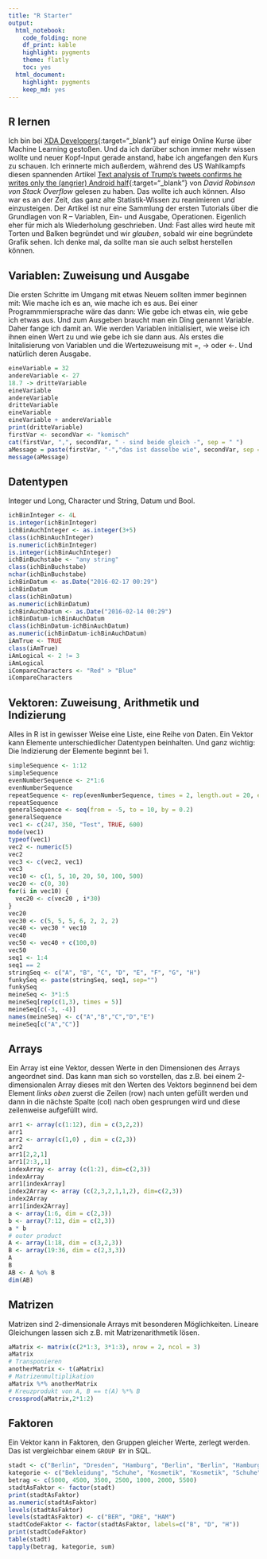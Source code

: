 ```yaml
---
title: "R Starter"
output:
  html_notebook:
    code_folding: none
    df_print: kable
    highlight: pygments
    theme: flatly
    toc: yes
  html_document:
    highlight: pygments
    keep_md: yes
---
```


## R lernen

Ich bin bei [XDA Developers](https://depot.xda-developers.com/){:target="_blank"} auf einige Online Kurse über Machine Learning gestoßen. Und da ich darüber schon immer mehr wissen wollte und neuer Kopf-Input gerade anstand, habe ich angefangen den Kurs zu schauen. Ich erinnerte mich außerdem, während des US Wahlkampfs diesen spannenden Artikel [Text analysis of Trump's tweets confirms he writes only the (angrier) Android half](http://varianceexplained.org/r/trump-tweets/){:target="_blank"} von _David Robinson von Stack Overflow_ gelesen zu haben. Das wollte ich auch können. Also war es an der Zeit, das ganz alte Statistik-Wissen zu reanimieren und einzusteigen. Der Artikel ist nur eine Sammlung der ersten Tutorials über die Grundlagen von R -- Variablen, Ein- und Ausgabe, Operationen. Eigenlich eher für mich als Wiederholung geschrieben. Und: Fast alles wird heute mit Torten und Balken begründet und wir _glauben_, sobald wir eine begründete Grafik sehen. Ich denke mal, da sollte man sie auch selbst herstellen können.

## Variablen: Zuweisung und Ausgabe

Die ersten Schritte im Umgang mit etwas Neuem sollten immer beginnen mit: Wie mache ich es an, wie mache ich es aus. Bei einer Programmmiersprache wäre das dann: Wie gebe ich etwas ein, wie gebe ich etwas aus. Und zum Ausgeben braucht man ein Ding genannt Variable. Daher fange ich damit an. Wie werden Variablen initialisiert, wie weise ich ihnen einen Wert zu und wie gebe ich sie dann aus.
Als erstes die Initalisierung von Variablen und die Wertezuweisung mit =, -> oder <-. Und natürlich deren Ausgabe.

```r
eineVariable = 32
andereVariable <- 27
18.7 -> dritteVariable
eineVariable
andereVariable
dritteVariable
eineVariable
eineVariable + andereVariable
print(dritteVariable)
firstVar <- secondVar <- "komisch"
cat(firstVar, ",", secondVar, " - sind beide gleich -", sep = " ")
aMessage = paste(firstVar, "-","das ist dasselbe wie", secondVar, sep = " ")
message(aMessage)
```

## Datentypen

Integer und Long, Character und String, Datum und Bool. 

```r
ichBinInteger <- 4L
is.integer(ichBinInteger)
ichBinAuchInteger <- as.integer(3+5)
class(ichBinAuchInteger)
is.numeric(ichBinInteger)
is.integer(ichBinAuchInteger)
ichBinBuchstabe <- "any string"
class(ichBinBuchstabe)
nchar(ichBinBuchstabe)
ichBinDatum <- as.Date("2016-02-17 00:29")
ichBinDatum
class(ichBinDatum)
as.numeric(ichBinDatum)
ichBinAuchDatum <- as.Date("2016-02-14 00:29")
ichBinDatum-ichBinAuchDatum
class(ichBinDatum-ichBinAuchDatum)
as.numeric(ichBinDatum-ichBinAuchDatum)
iAmTrue <- TRUE
class(iAmTrue)
iAmLogical <- 2 != 3
iAmLogical
iCompareCharacters <- "Red" > "Blue"
iCompareCharacters
```

## Vektoren: Zuweisung¸ Arithmetik und Indizierung

Alles in R ist in gewisser Weise eine Liste, eine Reihe von Daten. Ein Vektor kann Elemente unterschiedlicher Datentypen beinhalten. Und ganz wichtig: Die Indizierung der Elemente beginnt bei 1. 

```r
simpleSequence <- 1:12
simpleSequence
evenNumberSequence <- 2*1:6
evenNumberSequence
repeatSequence <- rep(evenNumberSequence, times = 2, length.out = 20, each = 3)
repeatSequence
generalSequence <- seq(from = -5, to = 10, by = 0.2)
generalSequence
vec1 <- c(247, 350, "Test", TRUE, 600)
mode(vec1)
typeof(vec1)
vec2 <- numeric(5)
vec2
vec3 <- c(vec2, vec1)
vec3
vec10 <- c(1, 5, 10, 20, 50, 100, 500)
vec20 <- c(0, 30)
for(i in vec10) {
  vec20 <- c(vec20 , i*30)
}
vec20
vec30 <- c(5, 5, 5, 6, 2, 2, 2)
vec40 <- vec30 * vec10
vec40
vec50 <- vec40 + c(100,0)
vec50
seq1 <- 1:4
seq1 == 2
stringSeq <- c("A", "B", "C", "D", "E", "F", "G", "H")
funkySeq <- paste(stringSeq, seq1, sep="")
funkySeq
meineSeq <- 3*1:5
meineSeq[rep(c(1,3), times = 5)]
meineSeq[c(-3, -4)]
names(meineSeq) <- c("A","B","C","D","E")
meineSeq[c("A","C")]
```

## Arrays

Ein Array ist eine Vektor, dessen Werte in den Dimensionen des Arrays angeordnet sind. Das kann man sich so vorstellen, das z.B. bei einem 2-dimensionalen Array dieses mit den Werten des Vektors beginnend bei dem Element _links oben_ zuerst die Zeilen (row) nach unten gefüllt werden und dann in die nächste Spalte (col) nach oben gesprungen wird und diese zeilenweise aufgefüllt wird. 

```r
arr1 <- array(c(1:12), dim = c(3,2,2))
arr1
arr2 <- array(c(1,0) , dim = c(2,3))
arr2
arr1[2,2,1]
arr1[2:3,,1]
indexArray <- array (c(1:2), dim=c(2,3))
indexArray
arr1[indexArray]
index2Array <- array (c(2,3,2,1,1,2), dim=c(2,3))
index2Array
arr1[index2Array]
a <- array(1:6, dim = c(2,3))
b <- array(7:12, dim = c(2,3))
a * b
# outer product
A <- array(1:18, dim = c(3,2,3))
B <- array(19:36, dim = c(2,3,3))
A
B
AB <- A %o% B
dim(AB)
```

## Matrizen

Matrizen sind 2-dimensionale Arrays mit besonderen Möglichkeiten. Lineare Gleichungen lassen sich z.B. mit Matrizenarithmetik lösen.

```r
aMatrix <- matrix(c(2*1:3, 3*1:3), nrow = 2, ncol = 3)
aMatrix
# Transponieren
anotherMatrix <- t(aMatrix)
# Matrizenmultiplikation
aMatrix %*% anotherMatrix 
# Kreuzprodukt von A, B == t(A) %*% B
crossprod(aMatrix,2*1:2)
```


## Faktoren

Ein Vektor kann in Faktoren, den Gruppen gleicher Werte, zerlegt werden. Das ist vergleichbar einem `GROUP BY` in SQL.

```r
stadt <- c("Berlin", "Dresden", "Hamburg", "Berlin", "Berlin", "Hamburg", "Dresden")
kategorie <- c("Bekleidung", "Schuhe", "Kosmetik", "Kosmetik", "Schuhe", "Bekleidung", "Bekleidung")
betrag <- c(5000, 4500, 3500, 2500, 1000, 2000, 5500)
stadtAsFaktor <- factor(stadt)
print(stadtAsFaktor)
as.numeric(stadtAsFaktor)
levels(stadtAsFaktor)
levels(stadtAsFaktor) <- c("BER", "DRE", "HAM")
stadtCodeFaktor <- factor(stadtAsFaktor, labels=c("B", "D", "H"))
print(stadtCodeFaktor)
table(stadt)
tapply(betrag, kategorie, sum)
```




